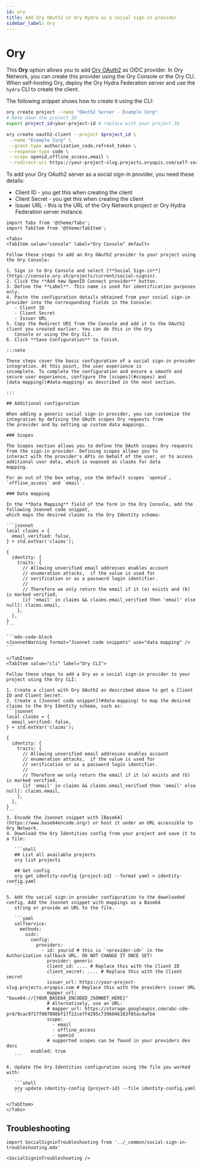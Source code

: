 ```yaml
---
id: ory
title: Add Ory OAuth2 or Ory Hydra as a social sign-in provider
sidebar_label: Ory
---
```


# Ory

This **Ory** option allows you to add [Ory OAuth2](../../oauth2-oidc/index.md) as OIDC provider. In Ory Network, you can create
this provider using the Ory Console or the Ory CLI. When self-hosting Ory, deploy the Ory Hydra Federation server and use the
`hydra` CLI to create the client.

The following snippet shows how to create it using the CLI:

```bash
ory create project --name "OAuth2 Server - Example Corp"
# Note down the project ID
export project_id=your-project-id # replace with your project ID

ory create oauth2-client --project $project_id \
 --name "Example Corp" \
 --grant-type authorization_code,refresh_token \
 --response-type code \
 --scope openid,offline_access,email \
 --redirect-uri https://your-project-slug.projects.oryapis.com/self-service/methods/oidc/callback/H1o_k--i # replace with your redirect URI
```

To add your Ory OAuth2 server as a social sign-in provider, you need these details:

- Client ID - you get this when creating the client
- Client Secret - you get this when creating the client
- Issuer URL - this is the URL of the Ory Network project or Ory Hydra Federation server instance.

````mdx-code-block
import Tabs from '@theme/Tabs';
import TabItem from '@theme/TabItem';

<Tabs>
<TabItem value="console" label="Ory Console" default>

Follow these steps to add an Ory OAuth2 provider to your project using the Ory Console:

1. Sign in to Ory Console and select [**Social Sign-in**](https://console.ory.sh/projects/current/social-signin).
2. Click the **Add new OpenID Connect provider** button.
3. Define the **Label**. This name is used for identification purposes only.
4. Paste the configuration details obtained from your social sign-in provider into the corresponding fields in the Console:
   - Client ID
   - Client Secret
   - Issuer URL
5. Copy the Redirect URI from the Console and add it to the OAuth2 client you created earlier. You can do this in the Ory
   Console or using the Ory CLI.
6. Click **Save Configuration** to finish.

:::note

These steps cover the basic configuration of a social sign-in provider integration. At this point, the user experience is
incomplete. To complete the configuration and ensure a smooth and secure user experience, configure the [scopes](#scopes) and
[data mapping](#data-mapping) as described in the next section.

:::

## Additional configuration

When adding a generic social sign-in provider, you can customize the integration by defining the OAuth scopes Ory requests from
the provider and by setting up custom data mappings.

### Scopes

The Scopes section allows you to define the OAuth scopes Ory requests from the sign-in provider. Defining scopes allows you to
interact with the provider's APIs on behalf of the user, or to access additional user data, which is exposed as claims for data
mapping.

For an out of the box setup, use the default scopes `openid`, `offline_access` and `email`.

### Data mapping

In the **Data Mapping** field of the form in the Ory Console, add the following Jsonnet code snippet,
which maps the desired claims to the Ory Identity schema:

```jsonnet
local claims = {
  email_verified: false,
} + std.extVar('claims');

{
  identity: {
    traits: {
      // Allowing unverified email addresses enables account
      // enumeration attacks,  if the value is used for
      // verification or as a password login identifier.
      //
      // Therefore we only return the email if it (a) exists and (b) is marked verified.
      [if 'email' in claims && claims.email_verified then 'email' else null]: claims.email,
    },
  },
}
```

```mdx-code-block
<JsonnetWarning format="Jsonnet code snippets" use="data mapping" />
```

</TabItem>
<TabItem value="cli" label="Ory CLI">

Follow these steps to add a Ory as a social sign-in provider to your project using the Ory CLI:

1. Create a client with Ory OAuth2 as described above to get a Client ID and Client Secret.
2. Create a [Jsonnet code snippet](#data-mapping) to map the desired claims to the Ory Identity schema, such as:
```jsonnet
local claims = {
  email_verified: false,
} + std.extVar('claims');

{
  identity: {
    traits: {
      // Allowing unverified email addresses enables account
      // enumeration attacks,  if the value is used for
      // verification or as a password login identifier.
      //
      // Therefore we only return the email if it (a) exists and (b) is marked verified.
      [if 'email' in claims && claims.email_verified then 'email' else null]: claims.email,
    },
  },
}
```
3. Encode the Jsonnet snippet with [Base64](https://www.base64encode.org/) or host it under an URL accessible to Ory Network.
4. Download the Ory Identities config from your project and save it to a file:

   ```shell
   ## List all available projects
   ory list projects

   ## Get config
   ory get identity-config {project-id} --format yaml > identity-config.yaml
   ```

5. Add the social sign-in provider configuration to the downloaded config. Add the Jsonnet snippet with mappings as a Base64
   string or provide an URL to the file.

   ```yaml
   selfservice:
     methods:
       oidc:
         config:
           providers:
             - id: yourid # this is `<provider-id>` in the Authorization callback URL. DO NOT CHANGE IT ONCE SET!
               provider: generic
               client_id: .... # Replace this with the Client ID
               client_secret: .... # Replace this with the Client secret
               issuer_url: https://your-project-slug.projects.oryapis.com # Replace this with the providers issuer URL
               mapper_url: "base64://{YOUR_BASE64_ENCODED_JSONNET_HERE}"
               # Alternatively, use an URL:
               # mapper_url: https://storage.googleapis.com/abc-cde-prd/9cac9717f007808bf17f22ce7f4295c739604b183f05ac4afb4
               scope:
                 - email
                 - offline_access
                 - openid
               # supported scopes can be found in your providers dev docs
         enabled: true
   ```

6. Update the Ory Identities configuration using the file you worked with:

   ```shell
   ory update identity-config {project-id} --file identity-config.yaml
   ```

</TabItem>
</Tabs>
````

## Troubleshooting

```mdx-code-block
import SocialSigninTroubleshooting from '../_common/social-sign-in-troubleshooting.mdx'

<SocialSigninTroubleshooting />
```

